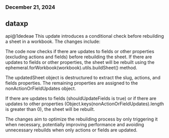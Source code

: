 ### December 21, 2024
## dataxp

api@1dedeae
This update introduces a conditional check before rebuilding a sheet in a workbook. The changes include:

The code now checks if there are updates to fields or other properties (excluding actions and fields) before rebuilding the sheet. If there are updates to fields or other properties, the sheet will be rebuilt using the ephemeral.forWorkbook(workbook).utils.buildSheet() method. 

The updatedSheet object is destructured to extract the slug, actions, and fields properties. The remaining properties are assigned to the nonActionOrFieldUpdates object.

If there are updates to fields (shouldUpdateFields is true) or if there are updates to other properties (Object.keys(nonActionOrFieldUpdates).length is greater than 0), the sheet will be rebuilt.

The changes aim to optimize the rebuilding process by only triggering it when necessary, potentially improving performance and avoiding unnecessary rebuilds when only actions or fields are updated.